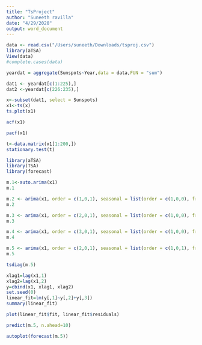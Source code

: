 ```yaml
---
title: "TsProject"
author: "Suneeth ravilla"
date: "4/29/2020"
output: word_document
---
```


```r
data <- read.csv("/Users/suneeth/Downloads/tsproj.csv")
library(aTSA)
View(data)
#complete.cases(data)
```

```r
yeardat = aggregate(Sunspots~Year,data = data,FUN = "sum")
```

```r
dat1 <- yeardat[c(1:225),]
dat2 <-yeardat[c(226:235),]
```

```r
x<-subset(dat1, select = Sunspots)
x1<-ts(x)
ts.plot(x1)

```
```r
acf(x1)
```

```r
pacf(x1)
```



```r
t<-data.matrix(x1[1:200,])
stationary.test(t)      
```



```r
library(aTSA)
library(TSA)
library(forecast)

m.1<-auto.arima(x1)
m.1
```

```r
m.2 <- arima(x1, order = c(1,0,1), seasonal = list(order = c(1,0,0), frequency = 11)) 
m.2
```

```r
m.3 <- arima(x1, order = c(2,0,1), seasonal = list(order = c(1,0,0), frequency = 11)) 
m.3
```

```r
m.4 <- arima(x1, order = c(3,0,1), seasonal = list(order = c(1,0,0), frequency = 11)) 
m.4
```

```r
m.5 <- arima(x1, order = c(2,0,1), seasonal = list(order = c(1,0,1), frequency = 11)) 
m.5
```


```r
tsdiag(m.5)
```



```r
xlag1=lag(x1,1)
xlag2=lag(x1,2)
y=cbind(x1, xlag1, xlag2)
set.seed(0)
linear_fit=lm(y[,1]~y[,2]+y[,3])
summary(linear_fit)
```



```r
plot(linear_fit$fit, linear_fit$residuals)
```

```r
predict(m.5, n.ahead=10)
```


```r
autoplot(forecast(m.5))
```

